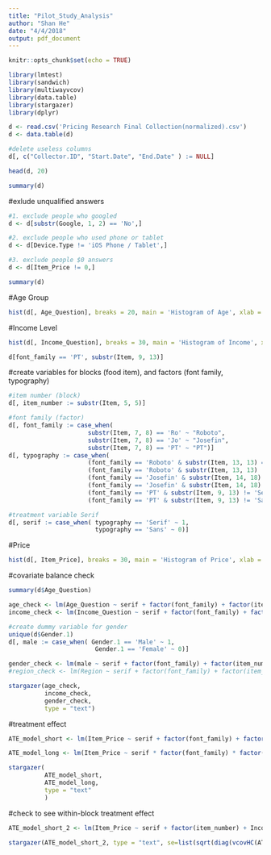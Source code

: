 ```yaml
---
title: "Pilot_Study_Analysis"
author: "Shan He"
date: "4/4/2018"
output: pdf_document
---
```


```r
knitr::opts_chunk$set(echo = TRUE)
```

```r
library(lmtest)
library(sandwich)
library(multiwayvcov)
library(data.table)
library(stargazer)
library(dplyr)
```

```r
d <- read.csv('Pricing Research Final Collection(normalized).csv')
d <- data.table(d)

#delete useless columns
d[, c("Collector.ID", "Start.Date", "End.Date" ) := NULL]

head(d, 20)
```

```r
summary(d)
```

#exlude unqualified answers
```r
#1. exclude people who googled
d <- d[substr(Google, 1, 2) == 'No',]

#2. exclude people who used phone or tablet
d <- d[Device.Type != 'iOS Phone / Tablet',]

#3. exclude people $0 answers
d <- d[Item_Price != 0,]

summary(d)
```

#Age Group
```r
hist(d[, Age_Question], breaks = 20, main = 'Histogram of Age', xlab = 'Age', xlim = range(0, 100))
```

#Income Level
```r
hist(d[, Income_Question], breaks = 30, main = 'Histogram of Income', xlab = 'Income')
```

```r
d[font_family == 'PT', substr(Item, 9, 13)]
```

#create variables for blocks (food item), and factors (font family, typography) 
```r
#item number (block)
d[, item_number := substr(Item, 5, 5)]

#font family (factor)
d[, font_family := case_when(
                      substr(Item, 7, 8) == 'Ro' ~ "Roboto",
                      substr(Item, 7, 8) == 'Jo' ~ "Josefin",
                      substr(Item, 7, 8) == 'PT' ~ "PT")]
d[, typography := case_when(
                      (font_family == 'Roboto' & substr(Item, 13, 13) == 'S') ~ 'Serif',
                      (font_family == 'Roboto' & substr(Item, 13, 13) != 'S') ~ 'Sans',
                      (font_family == 'Josefin' & substr(Item, 14, 18) != 'Slab') ~ 'Serif',
                      (font_family == 'Josefin' & substr(Item, 14, 18) != 'Sans') ~ 'Sans',
                      (font_family == 'PT' & substr(Item, 9, 13) != 'Serif') ~ 'Serif',
                      (font_family == 'PT' & substr(Item, 9, 13) != 'Sans') ~ 'Sans')]

#treatment variable Serif
d[, serif := case_when( typography == 'Serif' ~ 1,
                        typography == 'Sans' ~ 0)]
```

#Price
```r
hist(d[, Item_Price], breaks = 30, main = 'Histogram of Price', xlab = 'Price')
```


#covariate balance check

```r
summary(d$Age_Question)

age_check <- lm(Age_Question ~ serif + factor(font_family) + factor(item_number), data = d)
income_check <- lm(Income_Question ~ serif + factor(font_family) + factor(item_number), data = d)

#create dummy variable for gender
unique(d$Gender.1)
d[, male := case_when( Gender.1 == 'Male' ~ 1,
                        Gender.1 == 'Female' ~ 0)]

gender_check <- lm(male ~ serif + factor(font_family) + factor(item_number), data = d)
#region_check <- lm(Region ~ serif + factor(font_family) + factor(item_number), data = d)

stargazer(age_check, 
          income_check, 
          gender_check, 
          type = "text")
```

#treatment effect
```r
ATE_model_short <- lm(Item_Price ~ serif + factor(font_family) + factor(item_number) + Income_Question + Age_Question + male, data = d)

ATE_model_long <- lm(Item_Price ~ serif * factor(font_family) * factor(item_number) + Income_Question + Age_Question + male + factor(Region), data = d)

stargazer(
          ATE_model_short,
          ATE_model_long,
          type = "text"
          )
```

#check to see within-block treatment effect
```r
ATE_model_short_2 <- lm(Item_Price ~ serif + factor(item_number) + Income_Question + Age_Question + male, data = d[font_family == 'PT'])

stargazer(ATE_model_short_2, type = "text", se=list(sqrt(diag(vcovHC(ATE_model_short_2)))))

```
